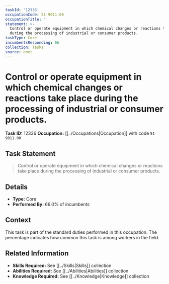 ```yaml
---
taskId: '12336'
occupationCode: 51-9011.00
occupationTitle: ''
statement: >-
  Control or operate equipment in which chemical changes or reactions take place
  during the processing of industrial or consumer products.
taskType: Core
incumbentsResponding: 66
collection: Tasks
source: onet
---
```

# Control or operate equipment in which chemical changes or reactions take place during the processing of industrial or consumer products.

**Task ID:** 12336
**Occupation:** [[../Occupations|Occupation]] with code `51-9011.00`

## Task Statement

> Control or operate equipment in which chemical changes or reactions take place during the processing of industrial or consumer products.

## Details

- **Type:** Core
- **Performed By:** 66.0% of incumbents

## Context

This task is part of the standard duties performed in this occupation. The percentage indicates how common this task is among workers in the field.

## Related Information

- **Skills Required:** See [[../Skills|Skills]] collection
- **Abilities Required:** See [[../Abilities|Abilities]] collection
- **Knowledge Required:** See [[../Knowledge|Knowledge]] collection
